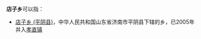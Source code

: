 '''店子乡'''可以指：
{{PRC admin/disambig|41/12/22/212/000|51/08/23/226/000|62/10/24/205/000|62/12/24/209/000|62/30/21/206/000}}
*[[店子乡_(平阴县)|店子乡 (平阴县)]]，中华人民共和国山东省济南市平阴县下辖的乡，已2005年并入[[孝直镇|孝直镇]]
{{disambig|cat=三字中国乡名消歧义}}